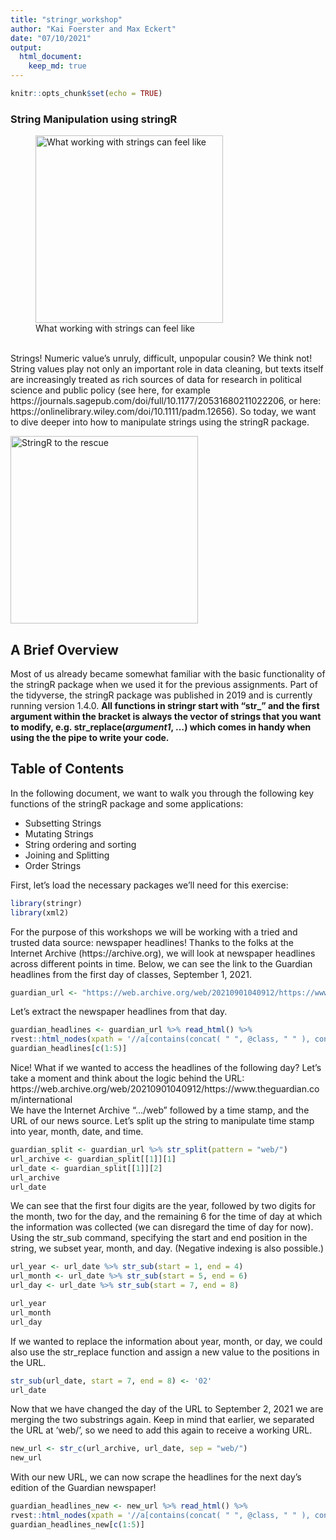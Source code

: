 ```yaml
---
title: "stringr_workshop"
author: "Kai Foerster and Max Eckert"
date: "07/10/2021"
output:
  html_document:
    keep_md: true
---
```


```r
knitr::opts_chunk$set(echo = TRUE)
```

### String Manipulation using stringR

![What working with strings can feel like](pics/why-cant-you-just-be-normal.gif){width=300px}

<br>
Strings! Numeric value's unruly, difficult, unpopular cousin? We think not! String values play not only an important role in data cleaning, but texts itself are increasingly treated as rich sources of data for research in political science and public policy (see here, for example https://journals.sagepub.com/doi/full/10.1177/20531680211022206, or here: https://onlinelibrary.wiley.com/doi/10.1111/padm.12656). So today, we want to dive deeper into how to manipulate strings using the stringR package. 
<br>

![StringR to the rescue](pics/Meme_stringR_girl.jpg){width=300px}
<br>

## A Brief Overview
Most of us already became somewhat familiar with the basic functionality of the stringR package when we used it for the previous assignments. Part of the tidyverse, the stringR package was published in 2019 and is currently running version 1.4.0. <b>All functions in stringr start with "str_" and the first argument within the bracket is always the vector of strings that you want to modify, e.g. str_replace(<i>argument1</i>, ...) which comes in handy when using the the pipe to write your code.</b>

## Table of Contents
In the following document, we want to walk you through the following key functions of the stringR package  and some applications:

* Subsetting Strings
* Mutating Strings
* String ordering and sorting
* Joining and Splitting
* Order Strings


First, let's load the necessary packages we'll need for this exercise:
```r
library(stringr)
library(xml2)
```

For the purpose of this workshops we will be working with a tried and trusted data source: newspaper headlines! Thanks to the folks at the Internet Archive (https://archive.org), we will look at newspaper headlines across different points in time. Below, we can see the link to the Guardian headlines from the first day of classes, September 1, 2021.

```r
guardian_url <- "https://web.archive.org/web/20210901040912/https://www.theguardian.com/international"
```

Let's extract the newspaper headlines from that day.

```r
guardian_headlines <- guardian_url %>% read_html() %>% 
rvest::html_nodes(xpath = '//a[contains(concat( " ", @class, " " ), concat( " ", "js-headline-text", " " ))]') %>% rvest::html_text()
guardian_headlines[c(1:5)]
```
Nice! What if we wanted to access the headlines of the following day?
Let's take a moment and think about the logic behind the URL:
<br>
https://web.archive.org/web/20210901040912/https://www.theguardian.com/international
<br>
We have the Internet Archive ".../web" followed by a time stamp, and the URL of our news source. Let's split up the string to manipulate time stamp into year, month, date, and time.

```r
guardian_split <- guardian_url %>% str_split(pattern = "web/") 
url_archive <- guardian_split[[1]][1]
url_date <- guardian_split[[1]][2]
url_archive
url_date
```
We can see that the first four digits are the year, followed by two digits for the month, two for the day, and the remaining 6 for the time of day at which the information was collected (we can disregard the time of day for now). Using the str_sub command, specifying the start and end position in the string, we subset year, month, and day. (Negative indexing is also possible.)

```r
url_year <- url_date %>% str_sub(start = 1, end = 4) 
url_month <- url_date %>% str_sub(start = 5, end = 6) 
url_day <- url_date %>% str_sub(start = 7, end = 8) 

url_year
url_month
url_day
```

If we wanted to replace the information about year, month, or day, we could also use the str_replace function and assign a new value to the positions in the URL.

```r
str_sub(url_date, start = 7, end = 8) <- '02'
url_date
```

Now that we have changed the day of the URL to September 2, 2021 we are merging the two substrings again. Keep in mind that earlier, we separated the URL at 'web/', so we need to add this again to receive a working URL.

```r
new_url <- str_c(url_archive, url_date, sep = "web/")
new_url
```

With our new URL, we can now scrape the headlines for the next day's edition of the Guardian newspaper!

```r
guardian_headlines_new <- new_url %>% read_html() %>% 
rvest::html_nodes(xpath = '//a[contains(concat( " ", @class, " " ), concat( " ", "js-headline-text", " " ))]') %>% rvest::html_text()
guardian_headlines_new[c(1:5)]
```

